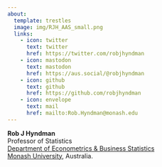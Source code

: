 ```yaml
---
about:
  template: trestles
  image: img/RJH_AAS_small.png
  links:
    - icon: twitter
      text: twitter
      href: https://twitter.com/robjhyndman
    - icon: mastodon
      text: mastodon
      href: https://aus.social/@robjhyndman
    - icon: github
      text: github
      href: https://github.com/robjhyndman
    - icon: envelope
      text: mail
      href: mailto:Rob.Hyndman@monash.edu
---
```


<div class="about-link-text">
**Rob&nbsp;J&nbsp;Hyndman**<br>
Professor of Statistics<br>
[Department of Econometrics & Business Statistics](https://www.monash.edu/business/ebs)<br>
[Monash University](https://monash.edu), Australia.
</div>
